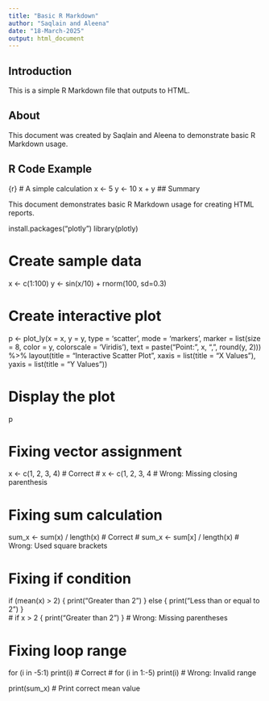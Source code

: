 ```yaml
---
title: "Basic R Markdown"
author: "Saqlain and Aleena"
date: "18-March-2025"
output: html_document
---
```


## Introduction

This is a simple R Markdown file that outputs to HTML.

## About

This document was created by Saqlain and Aleena to demonstrate basic R Markdown usage.

## R Code Example
{r}
# A simple calculation
x <- 5
y <- 10
x + y
## Summary

This document demonstrates basic R Markdown usage for creating HTML reports.



install.packages("plotly")
library(plotly)

# Create sample data
x <- c(1:100)
y <- sin(x/10) + rnorm(100, sd=0.3)

# Create interactive plot
p <- plot_ly(x = x, y = y, type = 'scatter', mode = 'markers',
             marker = list(size = 8, color = y, colorscale = 'Viridis'),
             text = paste("Point:", x, ",", round(y, 2))) %>%
  layout(title = "Interactive Scatter Plot",
         xaxis = list(title = "X Values"),
         yaxis = list(title = "Y Values"))

# Display the plot
p


# Fixing vector assignment
x <- c(1, 2, 3, 4)  # Correct
# x <- c(1, 2, 3, 4  # Wrong: Missing closing parenthesis

# Fixing sum calculation
sum_x <- sum(x) / length(x)  # Correct
# sum_x <- sum[x] / length(x)  # Wrong: Used square brackets

# Fixing if condition
if (mean(x) > 2) { print("Greater than 2") } else { print("Less than or equal to 2") }  
# if x > 2 { print("Greater than 2") }  # Wrong: Missing parentheses

# Fixing loop range
for (i in -5:1) print(i)  # Correct
# for (i in 1:-5) print(i)  # Wrong: Invalid range

print(sum_x)  # Print correct mean value